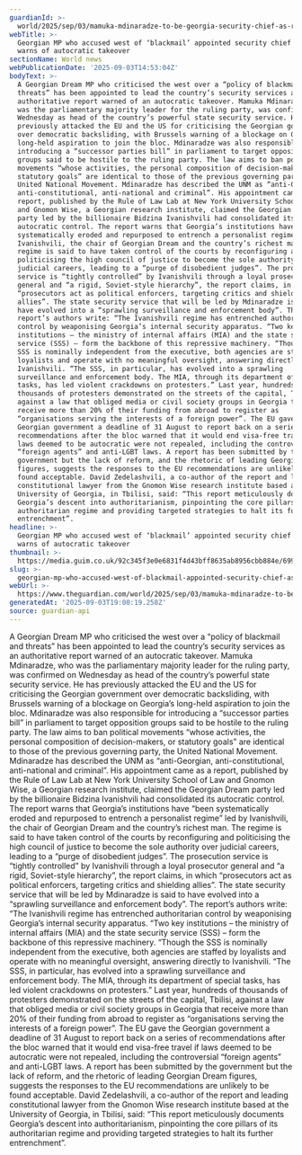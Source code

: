 ```yaml
---
guardianId: >-
  world/2025/sep/03/mamuka-mdinaradze-to-be-georgia-security-chief-as-report-warns-of-descent-into-authoritarianism
webTitle: >-
  Georgian MP who accused west of ‘blackmail’ appointed security chief as report
  warns of autocratic takeover
sectionName: World news
webPublicationDate: '2025-09-03T14:53:04Z'
bodyText: >-
  A Georgian Dream MP who criticised the west over a “policy of blackmail and
  threats” has been appointed to lead the country’s security services as an
  authoritative report warned of an autocratic takeover. Mamuka Mdinaradze, who
  was the parliamentary majority leader for the ruling party, was confirmed on
  Wednesday as head of the country’s powerful state security service. He has
  previously attacked the EU and the US for criticising the Georgian government
  over democratic backsliding, with Brussels warning of a blockage on Georgia’s
  long-held aspiration to join the bloc. Mdinaradze was also responsible for
  introducing a “successor parties bill” in parliament to target opposition
  groups said to be hostile to the ruling party. The law aims to ban political
  movements “whose activities, the personal composition of decision-makers, or
  statutory goals” are identical to those of the previous governing party, the
  United National Movement. Mdinaradze has described the UNM as “anti-Georgian,
  anti-constitutional, anti-national and criminal”. His appointment came as a
  report, published by the Rule of Law Lab at New York University School of Law
  and Gnomon Wise, a Georgian research institute, claimed the Georgian Dream
  party led by the billionaire Bidzina Ivanishvili had consolidated its
  autocratic control. The report warns that Georgia’s institutions have “been
  systematically eroded and repurposed to entrench a personalist regime” led by
  Ivanishvili, the chair of Georgian Dream and the country’s richest man. The
  regime is said to have taken control of the courts by reconfiguring and
  politicising the high council of justice to become the sole authority over
  judicial careers, leading to a “purge of disobedient judges”. The prosecution
  service is “tightly controlled” by Ivanishvili through a loyal prosecutor
  general and “a rigid, Soviet-style hierarchy”, the report claims, in which
  “prosecutors act as political enforcers, targeting critics and shielding
  allies”. The state security service that will be led by Mdinaradze is said to
  have evolved into a “sprawling surveillance and enforcement body”. The
  report’s authors write: “The Ivanishvili regime has entrenched authoritarian
  control by weaponising Georgia’s internal security apparatus. “Two key
  institutions – the ministry of internal affairs (MIA) and the state security
  service (SSS) – form the backbone of this repressive machinery. “Though the
  SSS is nominally independent from the executive, both agencies are staffed by
  loyalists and operate with no meaningful oversight, answering directly to
  Ivanishvili. “The SSS, in particular, has evolved into a sprawling
  surveillance and enforcement body. The MIA, through its department of special
  tasks, has led violent crackdowns on protesters.” Last year, hundreds of
  thousands of protesters demonstrated on the streets of the capital, Tbilisi,
  against a law that obliged media or civil society groups in Georgia that
  receive more than 20% of their funding from abroad to register as
  “organisations serving the interests of a foreign power”. The EU gave the
  Georgian government a deadline of 31 August to report back on a series of
  recommendations after the bloc warned that it would end visa-free travel if
  laws deemed to be autocratic were not repealed, including the controversial
  “foreign agents” and anti-LGBT laws. A report has been submitted by the
  government but the lack of reform, and the rhetoric of leading Georgian Dream
  figures, suggests the responses to the EU recommendations are unlikely to be
  found acceptable. David Zedelashvili, a co-author of the report and leading
  constitutional lawyer from the Gnomon Wise research institute based at the
  University of Georgia, in Tbilisi, said: “This report meticulously documents
  Georgia’s descent into authoritarianism, pinpointing the core pillars of its
  authoritarian regime and providing targeted strategies to halt its further
  entrenchment”.
headline: >-
  Georgian MP who accused west of ‘blackmail’ appointed security chief as report
  warns of autocratic takeover
thumbnail: >-
  https://media.guim.co.uk/92c345f3e0e6831f4d43bff8635ab8956cbb884e/699_452_2792_2234/500.jpg
slug: >-
  georgian-mp-who-accused-west-of-blackmail-appointed-security-chief-as-report-warns-of-autocratic-takeover
webUrl: >-
  https://www.theguardian.com/world/2025/sep/03/mamuka-mdinaradze-to-be-georgia-security-chief-as-report-warns-of-descent-into-authoritarianism
generatedAt: '2025-09-03T19:00:19.258Z'
source: guardian-api
---
```

A Georgian Dream MP who criticised the west over a “policy of blackmail and threats” has been appointed to lead the country’s security services as an authoritative report warned of an autocratic takeover. Mamuka Mdinaradze, who was the parliamentary majority leader for the ruling party, was confirmed on Wednesday as head of the country’s powerful state security service. He has previously attacked the EU and the US for criticising the Georgian government over democratic backsliding, with Brussels warning of a blockage on Georgia’s long-held aspiration to join the bloc. Mdinaradze was also responsible for introducing a “successor parties bill” in parliament to target opposition groups said to be hostile to the ruling party. The law aims to ban political movements “whose activities, the personal composition of decision-makers, or statutory goals” are identical to those of the previous governing party, the United National Movement. Mdinaradze has described the UNM as “anti-Georgian, anti-constitutional, anti-national and criminal”. His appointment came as a report, published by the Rule of Law Lab at New York University School of Law and Gnomon Wise, a Georgian research institute, claimed the Georgian Dream party led by the billionaire Bidzina Ivanishvili had consolidated its autocratic control. The report warns that Georgia’s institutions have “been systematically eroded and repurposed to entrench a personalist regime” led by Ivanishvili, the chair of Georgian Dream and the country’s richest man. The regime is said to have taken control of the courts by reconfiguring and politicising the high council of justice to become the sole authority over judicial careers, leading to a “purge of disobedient judges”. The prosecution service is “tightly controlled” by Ivanishvili through a loyal prosecutor general and “a rigid, Soviet-style hierarchy”, the report claims, in which “prosecutors act as political enforcers, targeting critics and shielding allies”. The state security service that will be led by Mdinaradze is said to have evolved into a “sprawling surveillance and enforcement body”. The report’s authors write: “The Ivanishvili regime has entrenched authoritarian control by weaponising Georgia’s internal security apparatus. “Two key institutions – the ministry of internal affairs (MIA) and the state security service (SSS) – form the backbone of this repressive machinery. “Though the SSS is nominally independent from the executive, both agencies are staffed by loyalists and operate with no meaningful oversight, answering directly to Ivanishvili. “The SSS, in particular, has evolved into a sprawling surveillance and enforcement body. The MIA, through its department of special tasks, has led violent crackdowns on protesters.” Last year, hundreds of thousands of protesters demonstrated on the streets of the capital, Tbilisi, against a law that obliged media or civil society groups in Georgia that receive more than 20% of their funding from abroad to register as “organisations serving the interests of a foreign power”. The EU gave the Georgian government a deadline of 31 August to report back on a series of recommendations after the bloc warned that it would end visa-free travel if laws deemed to be autocratic were not repealed, including the controversial “foreign agents” and anti-LGBT laws. A report has been submitted by the government but the lack of reform, and the rhetoric of leading Georgian Dream figures, suggests the responses to the EU recommendations are unlikely to be found acceptable. David Zedelashvili, a co-author of the report and leading constitutional lawyer from the Gnomon Wise research institute based at the University of Georgia, in Tbilisi, said: “This report meticulously documents Georgia’s descent into authoritarianism, pinpointing the core pillars of its authoritarian regime and providing targeted strategies to halt its further entrenchment”.

